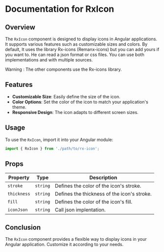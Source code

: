 
<Meta title='Misc/RxIcon' />

# Documentation for RxIcon

## Overview
The `RxIcon` component is designed to display icons in Angular applications. It supports various features such as customizable sizes and colors.
By default, It uses the library Rx-icons (Remanx-icons) but you can add yours if you want to. He can read a json format or css files.
You can use both implementations and with multiple sources.

Warning : The other components use the Rx-icons library. 

## Features
- **Customizable Size**: Easily define the size of the icon.
- **Color Options**: Set the color of the icon to match your application's theme.
- **Responsive Design**: The icon adapts to different screen sizes.

## Usage
To use the `RxIcon`, import it into your Angular module:

```typescript
import { RxIcon } from './path/to/rx-icon';
```

<Story name="Basic" of={RxIconStories.SimpleExemple} />

## Props
| Property         | Type             | Description                               |
|------------------|------------------|-------------------------------------------|
| `stroke`           | `string`         | Defines the color of the icon's stroke.            |
| `thickness`          | `string`         | Defines the thickness of the icon's stroke.           |
| `fill`          | `string`         | Defines the color of the icon's fill.           |
| `iconJson`          | `string`         | Call json implentation.           |

## Conclusion
The `RxIcon` component provides a flexible way to display icons in your Angular application. Customize it according to your needs.
